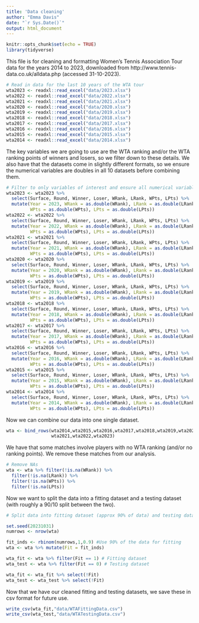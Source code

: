```yaml
---
title: 'Data cleaning'
author: "Emma Davis"
date: "`r Sys.Date()`"
output: html_document
---
```


```r
knitr::opts_chunk$set(echo = TRUE)
library(tidyverse)
```

This file is for cleaning and formatting Women's Tennis Association Tour data for the years 2014 to 2023, downloaded from http://www.tennis-data.co.uk/alldata.php (accessed 31-10-2023).

```r
# Read in data for the last 10 years of the WTA tour
wta2023 <- readxl::read_excel("data/2023.xlsx")
wta2022 <- readxl::read_excel("data/2022.xlsx")
wta2021 <- readxl::read_excel("data/2021.xlsx")
wta2020 <- readxl::read_excel("data/2020.xlsx")
wta2019 <- readxl::read_excel("data/2019.xlsx")
wta2018 <- readxl::read_excel("data/2018.xlsx")
wta2017 <- readxl::read_excel("data/2017.xlsx")
wta2016 <- readxl::read_excel("data/2016.xlsx")
wta2015 <- readxl::read_excel("data/2015.xlsx")
wta2014 <- readxl::read_excel("data/2014.xlsx")
```

The key variables we are going to use are the WTA ranking and/or the WTA ranking points of winners and losers, so we filter down to these details. We also have that the datasets come in slightly different formats, so we ensure the numerical variables are doubles in all 10 datasets before combining them.

```r
# Filter to only variables of interest and ensure all numerical variables are doubles
wta2023 <- wta2023 %>% 
  select(Surface, Round, Winner, Loser, WRank, LRank, WPts, LPts) %>%
  mutate(Year = 2023, WRank = as.double(WRank), LRank = as.double(LRank),
         WPts = as.double(WPts), LPts = as.double(LPts))
wta2022 <- wta2022 %>% 
  select(Surface, Round, Winner, Loser, WRank, LRank, WPts, LPts) %>%
  mutate(Year = 2022, WRank = as.double(WRank), LRank = as.double(LRank),
         WPts = as.double(WPts), LPts = as.double(LPts))
wta2021 <- wta2021 %>% 
  select(Surface, Round, Winner, Loser, WRank, LRank, WPts, LPts) %>%
  mutate(Year = 2021, WRank = as.double(WRank), LRank = as.double(LRank),
         WPts = as.double(WPts), LPts = as.double(LPts))
wta2020 <- wta2020 %>% 
  select(Surface, Round, Winner, Loser, WRank, LRank, WPts, LPts) %>%
  mutate(Year = 2020, WRank = as.double(WRank), LRank = as.double(LRank),
         WPts = as.double(WPts), LPts = as.double(LPts))
wta2019 <- wta2019 %>% 
  select(Surface, Round, Winner, Loser, WRank, LRank, WPts, LPts) %>%
  mutate(Year = 2019, WRank = as.double(WRank), LRank = as.double(LRank),
         WPts = as.double(WPts), LPts = as.double(LPts))
wta2018 <- wta2018 %>% 
  select(Surface, Round, Winner, Loser, WRank, LRank, WPts, LPts) %>%
  mutate(Year = 2018, WRank = as.double(WRank), LRank = as.double(LRank),
         WPts = as.double(WPts), LPts = as.double(LPts))
wta2017 <- wta2017 %>% 
  select(Surface, Round, Winner, Loser, WRank, LRank, WPts, LPts) %>%
  mutate(Year = 2017, WRank = as.double(WRank), LRank = as.double(LRank),
         WPts = as.double(WPts), LPts = as.double(LPts))
wta2016 <- wta2016 %>% 
  select(Surface, Round, Winner, Loser, WRank, LRank, WPts, LPts) %>%
  mutate(Year = 2016, WRank = as.double(WRank), LRank = as.double(LRank),
         WPts = as.double(WPts), LPts = as.double(LPts))
wta2015 <- wta2015 %>% 
  select(Surface, Round, Winner, Loser, WRank, LRank, WPts, LPts) %>%
  mutate(Year = 2015, WRank = as.double(WRank), LRank = as.double(LRank),
         WPts = as.double(WPts), LPts = as.double(LPts))
wta2014 <- wta2014 %>% 
  select(Surface, Round, Winner, Loser, WRank, LRank, WPts, LPts) %>%
  mutate(Year = 2014, WRank = as.double(WRank), LRank = as.double(LRank),
         WPts = as.double(WPts), LPts = as.double(LPts))
```

Now we can combine our data into one single dataset.

```r
wta <- bind_rows(wta2014,wta2015,wta2016,wta2017,wta2018,wta2019,wta2020,
                 wta2021,wta2022,wta2023)
```

We have that some matches involve players with no WTA ranking (and/or no ranking points). We remove these matches from our analysis.

```r
# Remove NAs
wta <- wta %>% filter(!is.na(WRank)) %>% 
  filter(!is.na(LRank)) %>%
  filter(!is.na(WPts)) %>%
  filter(!is.na(LPts))
```

Now we want to split the data into a fitting dataset and a testing dataset (with roughly a 90/10 split between the two).

```r
# Split data into fitting dataset (approx 90% of data) and testing dataset

set.seed(20231031)
numrows <- nrow(wta)

fit_inds <- rbinom(numrows,1,0.9) #Use 90% of the data for fitting
wta <- wta %>% mutate(Fit = fit_inds)

wta_fit <- wta %>% filter(Fit == 1) # Fitting dataset
wta_test <- wta %>% filter(Fit == 0) # Testing dataset

wta_fit <- wta_fit %>% select(!Fit)
wta_test <- wta_test %>% select(!Fit)
```

Now that we have our cleaned fitting and testing datasets, we save these in csv format for future use.

```r
write_csv(wta_fit,"data/WTAFittingData.csv")
write_csv(wta_test,"data/WTATestingData.csv")
```


